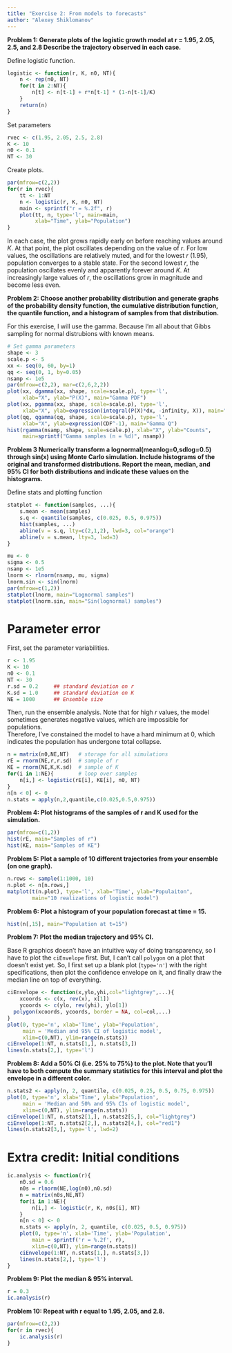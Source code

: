 ```yaml
---
title: "Exercise 2: From models to forecasts"
author: "Alexey Shiklomanov"
---
```


**Problem 1: Generate plots of the logistic growth model at r = 1.95, 2.05, 
2.5, and 2.8 Describe the trajectory observed in each case.**

Define logistic function.
```r
logistic <- function(r, K, n0, NT){
    n <- rep(n0, NT)
    for(t in 2:NT){
        n[t] <- n[t-1] + r*n[t-1] * (1-n[t-1]/K)
    }
    return(n)
}
```

Set parameters
```r
rvec <- c(1.95, 2.05, 2.5, 2.8)
K <- 10
n0 <- 0.1
NT <- 30
```

Create plots.
```r
par(mfrow=c(2,2))
for(r in rvec){
    tt <- 1:NT
    n <- logistic(r, K, n0, NT)
    main <- sprintf("r = %.2f", r)
    plot(tt, n, type='l', main=main,
         xlab="Time", ylab="Population")
}

```

In each case, the plot grows rapidly early on before reaching values around 
*K*.  At that point, the plot oscillates depending on the value of *r*. For low 
values, the oscillations are relatively muted, and for the lowest *r* (1.95), 
population converges to a stable state. For the second lowest *r*, the 
population oscillates evenly and apparently forever around *K*. At increasingly 
large values of *r*, the oscillations grow in magnitude and become less even.


**Problem 2: Choose another probability distribution and generate graphs of 
the probability density function, the cumulative distribution function, the 
quantile function, and a histogram of samples from that distribution.**


For this exercise, I will use the gamma. Because I'm all about that Gibbs 
sampling for normal distrubions with known means.

```r
# Set gamma parameters
shape <- 3
scale.p <- 5
xx <- seq(0, 60, by=1)
qq <- seq(0, 1, by=0.05)
nsamp <- 1e5
par(mfrow=c(2,2), mar=c(2,6,2,2))
plot(xx, dgamma(xx, shape, scale=scale.p), type='l',
     xlab="X", ylab="P(X)", main="Gamma PDF")
plot(xx, pgamma(xx, shape, scale=scale.p), type='l',
     xlab="X", ylab=expression(integral(P(X)*dx, -infinity, X)), main="Gamma CDF")
plot(qq, qgamma(qq, shape, scale=scale.p), type='l',
     xlab="X", ylab=expression(CDF^-1), main="Gamma Q")
hist(rgamma(nsamp, shape, scale=scale.p), xlab="X", ylab="Counts",
     main=sprintf("Gamma samples (n = %d)", nsamp))
```

**Problem 3 Numerically transform a lognormal(meanlog=0,sdlog=0.5) through 
sin(x) using Monte Carlo simulation. Include histograms of the original and 
transformed distributions. Report the mean, median, and 95% CI for both 
distributions and indicate these values on the histograms.**

Define stats and plotting function
```r
statplot <- function(samples, ...){
    s.mean <- mean(samples)
    s.q <- quantile(samples, c(0.025, 0.5, 0.975))
    hist(samples, ...)
    abline(v = s.q, lty=c(2,1,2), lwd=3, col="orange")
    abline(v = s.mean, lty=3, lwd=3)
}
```

```r
mu <- 0
sigma <- 0.5
nsamp <- 1e5
lnorm <- rlnorm(nsamp, mu, sigma)
lnorm.sin <- sin(lnorm)
par(mfrow=c(1,2))
statplot(lnorm, main="Lognormal samples")
statplot(lnorm.sin, main="Sin(lognormal) samples")
```

# Parameter error

First, set the parameter variabilities.
```r
r <- 1.95
K <- 10
n0 <- 0.1
NT <- 30
r.sd = 0.2     ## standard deviation on r
K.sd = 1.0     ## standard deviation on K
NE = 1000      ## Ensemble size
```

Then, run the ensemble analysis. Note that for high *r* values, the model 
sometimes generates negative values, which are impossible for populations.  
Therefore, I've constained the model to have a hard minimum at 0, which 
indicates the population has undergone total collapse.

```r
n = matrix(n0,NE,NT)   # storage for all simulations
rE = rnorm(NE,r,r.sd)  # sample of r
KE = rnorm(NE,K,K.sd)  # sample of K
for(i in 1:NE){        # loop over samples
    n[i,] <- logistic(rE[i], KE[i], n0, NT)
}
n[n < 0] <- 0
n.stats = apply(n,2,quantile,c(0.025,0.5,0.975))
```

**Problem 4: Plot histograms of the samples of r and K used for the 
simulation.**

```r
par(mfrow=c(1,2))
hist(rE, main="Samples of r")
hist(KE, main="Samples of KE")
```

**Problem 5: Plot a sample of 10 different trajectories from your ensemble (on 
one graph).**

```r
n.rows <- sample(1:1000, 10)
n.plot <- n[n.rows,]
matplot(t(n.plot), type='l', xlab='Time', ylab="Populaiton",
        main="10 realizations of logistic model")
```

**Problem 6: Plot a histogram of your population forecast at time = 15.**

```r
hist(n[,15], main="Population at t=15")
```

**Problem 7: Plot the median trajectory and 95% CI.**

Base R graphics doesn't have an intuitive way of doing transparency, so I have 
to plot the `ciEnvelope` first. But, I can't call `polygon` on a plot that 
doesn't exist yet. So, I first set up a blank plot (`type='n'`) with the right 
specifications, then plot the confidence envelope on it, and finally draw the 
median line on top of everything.

```r
ciEnvelope <- function(x,ylo,yhi,col="lightgrey",...){
    xcoords <- c(x, rev(x), x[1])
    ycoords <- c(ylo, rev(yhi), ylo[1])
  polygon(xcoords, ycoords, border = NA, col=col,...) 
}
plot(0, type='n', xlab='Time', ylab='Population',
     main = 'Median and 95% CI of logistic model',
     xlim=c(0,NT), ylim=range(n.stats))
ciEnvelope(1:NT, n.stats[1,], n.stats[3,])
lines(n.stats[2,], type='l')
```

**Problem 8: Add a 50% CI (i.e. 25% to 75%) to the plot. Note that you'll have 
to both compute the summary statistics for this interval and plot the envelope 
in a different color.**

```r
n.stats2 <- apply(n, 2, quantile, c(0.025, 0.25, 0.5, 0.75, 0.975))
plot(0, type='n', xlab='Time', ylab='Population',
     main = 'Median and 50% and 95% CIs of logistic model',
     xlim=c(0,NT), ylim=range(n.stats))
ciEnvelope(1:NT, n.stats2[1,], n.stats2[5,], col="lightgrey")
ciEnvelope(1:NT, n.stats2[2,], n.stats2[4,], col="red1")
lines(n.stats2[3,], type='l', lwd=2)
```

# Extra credit: Initial conditions

```r
ic.analysis <- function(r){
    n0.sd = 0.6
    n0s = rlnorm(NE,log(n0),n0.sd)
    n = matrix(n0s,NE,NT)
    for(i in 1:NE){
        n[i,] <- logistic(r, K, n0s[i], NT)
    }
    n[n < 0] <- 0
    n.stats <- apply(n, 2, quantile, c(0.025, 0.5, 0.975))
    plot(0, type='n', xlab='Time', ylab='Population',
        main = sprintf('r = %.2f', r),
        xlim=c(0,NT), ylim=range(n.stats))
    ciEnvelope(1:NT, n.stats[1,], n.stats[3,])
    lines(n.stats[2,], type='l')
}
```

**Problem 9: Plot the median & 95% interval.**

```r
r = 0.3
ic.analysis(r)
```

**Problem 10: Repeat with r equal to 1.95, 2.05, and 2.8.**

```r
par(mfrow=c(2,2))
for(r in rvec){
    ic.analysis(r)
}
```
